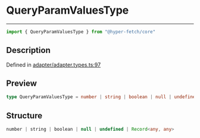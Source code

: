 

# QueryParamValuesType

<div class="api-docs__separator" data-reactroot="">

---

</div><div class="api-docs__import" data-reactroot="">

```ts
import { QueryParamValuesType } from "@hyper-fetch/core"
```

</div><div class="api-docs__section">

## Description

</div><div class="api-docs__description"><span class="api-docs__do-not-parse">



</span></div><p class="api-docs__definition">

Defined in [adapter/adapter.types.ts:97](https://github.com/BetterTyped/hyper-fetch/blob/c3e2c45/packages/core/src/adapter/adapter.types.ts#L97)

</p><div class="api-docs__section">

## Preview

</div><div class="api-docs__preview type single">

```ts
type QueryParamValuesType = number | string | boolean | null | undefined | Record<any, any>;
```

</div><div class="api-docs__section">

## Structure

</div><div class="api-docs__returns">

```ts
number | string | boolean | null | undefined | Record<any, any>
```

</div>